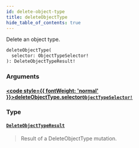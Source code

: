```yaml
---
id: delete-object-type
title: deleteObjectType
hide_table_of_contents: true
---
```








Delete an object type.

```graphql
deleteObjectType(
  selector: ObjectTypeSelector!
): DeleteObjectTypeResult!
```


### Arguments

#### [<code style={{ fontWeight: 'normal' }}>deleteObjectType.<b>selector</b></code>](#)<Bullet />[`ObjectTypeSelector!`](/docs/directory-api-reference/schema/object-types/inputs/object-type-selector) <Badge class="secondary" text="non-null"/> <Badge class="secondary" text="input"/> <Badge class="secondary" text="object-types"/>
> 
> 

### Type

#### [`DeleteObjectTypeResult`](/docs/directory-api-reference/schema/object-types/objects/delete-object-type-result) <Badge class="secondary" text="object"/> <Badge class="secondary" text="object-types"/>
> Result of a DeleteObjectType mutation.
> 





